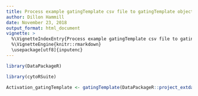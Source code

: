 ---
title: Process example gatingTemplate csv file to gatingTemplate object.
author: Dillon Hammill
date: November 23, 2018
output_format: html_document
vignette: >
  %\VignetteIndexEntry{Process example gatingTemplate csv file to gatingTemplate object.}
  %\VignetteEngine{knitr::rmarkdown}
  \usepackage[utf8]{inputenc}
---

```{r}
library(DataPackageR)
library(cytoRSuite)
Activation_gatingTemplate <- gatingTemplate(DataPackageR::project_extdata_path('Example-gatingTemplate.csv'))
```

